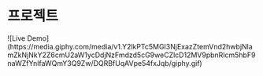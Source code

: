 
# 프로젝트

<Cards num={2}>
  <Card image arrow title="krualomfon" href="https://krualomfon.vercel.app/">
    ![Live
    Demo](https://media.giphy.com/media/v1.Y2lkPTc5MGI3NjExazZtemVnd2hwbjNlamZkNjNkY2Z6cmU2aW1ycDdjNzFmdzd5cG9weCZlcD12MV9pbnRlcm5hbF9naWZfYnlfaWQmY3Q9Zw/DQRBfUqAVpe54fxJqb/giphy.gif)
  </Card>
</Cards>
